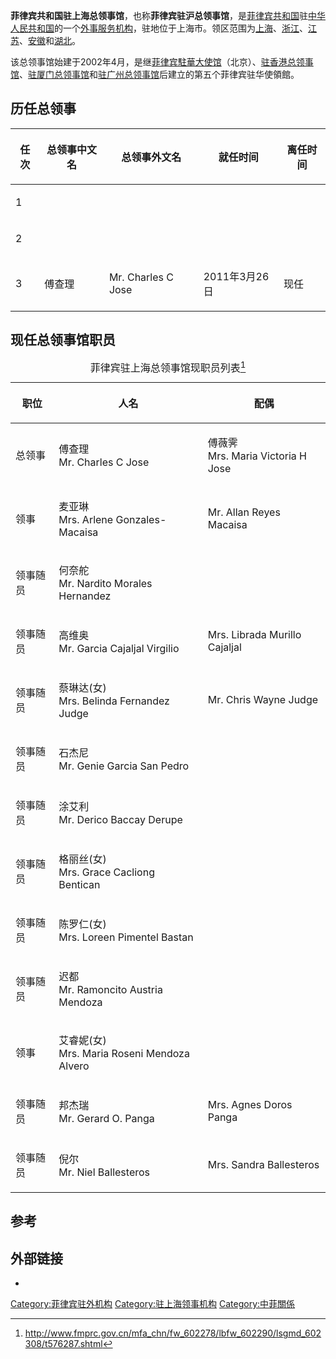 {{Infobox diplomatic mission
  | name = 菲律賓駐上海總領事館<br>{{lang|en|Consul General of the Republic of Philippines in Shanghai}}
  | address = 
  | location = {{CHN}}[[上海市|上海市]]
  | department={{flagicon|PHI}} [[菲律賓外交部|菲律賓外交部]]
  | website  = }}
'''菲律宾共和国驻上海总领事馆'''，也称'''菲律宾驻沪总领事馆'''，是[[菲律宾共和国|菲律宾共和国]]驻[[中华人民共和国|中华人民共和国]]的一个[[外事服务机构|外事服务机构]]，驻地位于上海市。领区范围为[[上海|上海]]、[[浙江|浙江]]、[[江苏|江苏]]、[[安徽|安徽]]和[[湖北|湖北]]。

该总领事馆始建于2002年4月，是继[[菲律宾驻华大使馆|菲律宾駐華大使馆]]（北京）、[[菲律宾驻香港总领事馆|驻香港总领事馆]]、[[菲律宾驻厦门总领事馆|驻厦门总领事馆]]和[[菲律宾驻广州总领事馆|驻广州总领事馆]]后建立的第五个菲律宾驻华使領館。

== 历任总领事 ==
{| class="wikitable sortable"
|-
! 任次 !! 总领事中文名 !! 总领事外文名 !! 就任时间 !! 离任时间
|-
| 1 ||  ||  ||  || 
|-
| 2 ||  ||  ||  || 
|-
| 3 || 傅查理 || Mr. Charles C Jose || 2011年3月26日 || 现任
|}

== 现任总领事馆职员 ==
{| class="wikitable"
|+菲律宾驻上海总领事馆现职员列表<ref>http://www.fmprc.gov.cn/mfa_chn/fw_602278/lbfw_602290/lsgmd_602308/t576287.shtml</ref>
! 职位 !! 人名 !! 配偶 
|-
| 总领事 || 傅查理<br />Mr. Charles C Jose || 傅薇霁<br />Mrs. Maria Victoria H Jose
|-
| 领事 || 麦亚琳<br />Mrs. Arlene Gonzales-Macaisa || Mr. Allan Reyes Macaisa
|-
| 领事随员 || 何奈舵<br />Mr. Nardito Morales Hernandez || 
|-
| 领事随员 || 高维奥<br />Mr. Garcia Cajaljal Virgilio || Mrs. Librada Murillo Cajaljal
|-
| 领事随员 || 蔡琳达(女)<br />Mrs. Belinda Fernandez Judge || Mr. Chris Wayne Judge
|-
| 领事随员 || 石杰尼<br />Mr. Genie Garcia San Pedro || 
|-
| 领事随员 || 涂艾利<br />Mr. Derico Baccay Derupe || 
|-
| 领事随员 || 格丽丝(女)<br />Mrs. Grace Cacliong Bentican || 
|-
| 领事随员 || 陈罗仁(女)<br />Mrs. Loreen Pimentel Bastan || 
|-
| 领事随员 || 迟都<br />Mr. Ramoncito Austria Mendoza || 
|-
| 领事 || 艾睿妮(女)<br />Mrs. Maria Roseni Mendoza Alvero || 
|-
| 领事随员 || 邦杰瑞<br />Mr. Gerard O. Panga || Mrs. Agnes Doros Panga
|-
| 领事随员 || 倪尔<br />Mr. Niel Ballesteros || Mrs. Sandra Ballesteros
|}

== 参考 ==
{{reflist}}

== 外部链接 ==
* {{官网|http://www.philcongenshanghai.org}}

{{上海領事機構}}
{{駐中華人民共和國外交機構}}

[[Category:菲律宾驻外机构|Category:菲律宾驻外机构]]
[[Category:驻上海领事机构|Category:驻上海领事机构]]
[[Category:中菲關係|Category:中菲關係]]